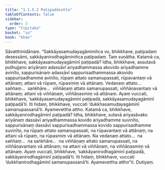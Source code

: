 ```yaml
---
title: "1.1.5.2 Paṭipadāsutta"
tableOfContents: false
sidebar:
  order: 3
type: "tipitaka"
basket: "su"
book: "khan"
---
```



<DynamicBreadcrumb />

<Division number="44" book="khan">

<Paragraph number="196" book="khan">
Sāvatthinidānaṃ. “Sakkāyasamudayagāminiñca vo, bhikkhave, paṭipadaṃ desessāmi, sakkāyanirodhagāminiñca paṭipadaṃ. Taṃ suṇātha. Katamā ca, bhikkhave, sakkāyasamudayagāminī paṭipadā? Idha, bhikkhave, assutavā puthujjano ariyānaṃ adassāvī ariyadhammassa akovido ariyadhamme avinīto, sappurisānaṃ adassāvī sappurisadhammassa akovido sappurisadhamme avinīto, rūpaṃ attato samanupassati, rūpavantaṃ vā attānaṃ; attani vā rūpaṃ, rūpasmiṃ vā attānaṃ. Vedanaṃ attato…  saññaṃ…  saṅkhāre…  viññāṇaṃ attato samanupassati, viññāṇavantaṃ vā attānaṃ; attani vā viññāṇaṃ, viññāṇasmiṃ vā attānaṃ. Ayaṃ vuccati, bhikkhave, ‘sakkāyasamudayagāminī paṭipadā, sakkāyasamudayagāminī paṭipadā’ti. Iti hidaṃ, bhikkhave, vuccati ‘dukkhasamudayagāminī samanupassanā’ti. Ayamevettha attho.
</Paragraph>

<Paragraph number="197" book="khan">
Katamā ca, bhikkhave, sakkāyanirodhagāminī paṭipadā? Idha, bhikkhave, sutavā ariyasāvako ariyānaṃ dassāvī ariyadhammassa kovido ariyadhamme suvinīto, sappurisānaṃ dassāvī sappurisadhammassa kovido sappurisadhamme suvinīto, na rūpaṃ attato samanupassati, na rūpavantaṃ vā attānaṃ; na attani vā rūpaṃ, na rūpasmiṃ vā attānaṃ. Na vedanaṃ attato…  na saññaṃ…  na saṅkhāre…  na viññāṇaṃ attato samanupassati, na viññāṇavantaṃ vā attānaṃ; na attani vā viññāṇaṃ, na viññāṇasmiṃ vā attānaṃ. Ayaṃ vuccati, bhikkhave, ‘sakkāyanirodhagāminī paṭipadā, sakkāyanirodhagāminī paṭipadā’ti. Iti hidaṃ, bhikkhave, vuccati ‘dukkhanirodhagāminī samanupassanā’ti. Ayamevettha attho”ti.

</Paragraph>
</Division>

<Paragraph number="198" type="center" book="khan">
Dutiyaṃ.
</Paragraph>